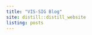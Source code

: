 ```yaml
---
title: "VIS-SIG Blog"
site: distill::distill_website
listing: posts
---
```

<!-- library(distill); create_post("Wonderful Wednesdays May 2021") -->